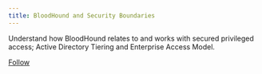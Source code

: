 ```yaml
---
title: BloodHound and Security Boundaries
---
```


Understand how BloodHound relates to and works with secured privileged access; Active Directory Tiering and Enterprise Access Model.

[Follow](https://bloodhoundenterprise.zendesk.com/auth/v2/login/signin?return_to=https%3A%2F%2Fsupport.bloodhoundenterprise.io%2Fhc%2Fen-us%2Fsections%2FBloodHound-and-Security-Boundaries&theme=hc&locale=en-us&brand_id=1260800482770&auth_origin=1260800482770%2Ctrue%2Ctrue)
